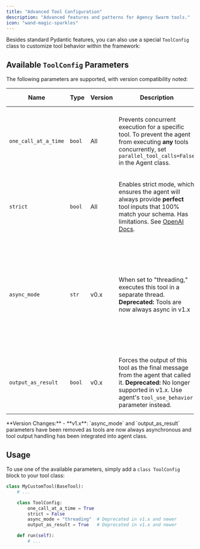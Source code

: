 ```yaml
---
title: "Advanced Tool Configuration"
description: "Advanced features and patterns for Agency Swarm tools."
icon: "wand-magic-sparkles"
---
```


Besides standard Pydantic features, you can also use a special `ToolConfig` class to customize tool behavior within the framework:

## Available `ToolConfig` Parameters

The following parameters are supported, with version compatibility noted:

| Name               | Type    | Version | Description                                                                                                      | When to Use                                                                                          | Default Value |
|--------------------|---------|---------|------------------------------------------------------------------------------------------------------------------|------------------------------------------------------------------------------------------------------|---------------|
| `one_call_at_a_time` | `bool` | All     | Prevents concurrent execution for a specific tool. To prevent the agent from executing **any** tools concurrently, set `parallel_tool_calls=False` in the Agent class. | Use for database operations, API calls with rate limits, or actions that depend on previous results. | `False`         |
| `strict`             | `bool` | All     | Enables strict mode, which ensures the agent will always provide **perfect** tool inputs that 100% match your schema. Has limitations. See [OpenAI Docs](https://platform.openai.com/docs/guides/structured-outputs#supported-schemas). | Use for mission-critical tools or tools that have nested Pydantic model schemas.                     | `False`         |
| `async_mode`     | `str` | v0.x  | When set to "threading," executes this tool in a separate thread.  **Deprecated:** Tools are now always async in v1.x | Use when your agent needs to execute multiple tools or the same tool multiple times in a single message to decrease latency. Beware of resource allocation. | `None`      |
| `output_as_result` | `bool` | v0.x | Forces the output of this tool as the final message from the agent that called it.  **Deprecated:** No longer supported in v1.x. Use agent's `tool_use_behavior` parameter instead. | Only recommended for very specific use cases and only if you know what you're doing. | `False`    |

<Info>
**Version Changes:**
- **v1.x**: `async_mode` and `output_as_result` parameters have been removed as tools are now always asynchronous and tool output handling has been integrated into agent class.
</Info>

## Usage

To use one of the available parameters, simply add a `class ToolConfig` block to your tool class:

```python
class MyCustomTool(BaseTool):
    # ...

    class ToolConfig:
        one_call_at_a_time = True
        strict = False
        async_mode = "threading"  # Deprecated in v1.x and newer
        output_as_result = True   # Deprecated in v1.x and newer

    def run(self):
        # ...
```

